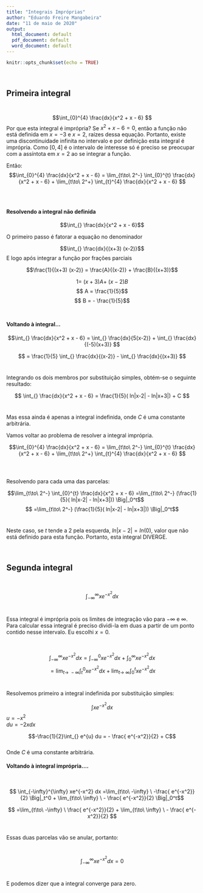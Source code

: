 ```yaml
---
title: "Integrais Impróprias"
author: "Eduardo Freire Mangabeira"
date: "11 de maio de 2020"
output:
  html_document: default
  pdf_document: default
  word_document: default
---
```


```r
knitr::opts_chunk$set(echo = TRUE)
```

<br>

## Primeira integral

<br>
$$\int_{0}^{4} \frac{dx}{x^2 + x - 6} $$
Por que esta integral é imprópria? Se $x^2 + x - 6 = 0$, então a função não está definida em $x = -3$ e $x = 2$, raízes dessa equação. Portanto, existe uma discontinuidade infinita no intervalo e por definição esta integral é imprópria. Como $[0,4]$ é o intervalo de interesse só é preciso se preocupar com a assíntota em $x = 2$ ao se integrar a função.

Então:
$$\int_{0}^{4} \frac{dx}{x^2 + x - 6} = \lim_{t\to\ 2^-} \int_{0}^{t} \frac{dx}{x^2 + x - 6}  + \lim_{t\to\ 2^+} \int_{t}^{4} \frac{dx}{x^2 + x - 6} $$  
<br>

#### Resolvendo a integral não definida

$$\int_{} \frac{dx}{x^2 + x - 6}$$

O primeiro passo é fatorar a equação no denominador 


$$\int_{} \frac{dx}{(x+3)  (x-2)}$$
E logo após integrar a função por frações parciais

$$\frac{1}{(x+3)  (x-2)} = \frac{A}{(x-2)} + \frac{B}{(x+3)}$$

$$1 = \ (x+3)A + \ (x-2)B$$
$$ A = \frac{1}{5}$$
$$ B = - \frac{1}{5}$$
<br>

#### Voltando à integral...


$$\int_{} \frac{dx}{x^2 + x - 6} = \int_{} \frac{dx}{5(x-2)} + \int_{} \frac{dx}{(-5)(x+3)} $$

$$ = \frac{1}{5} \int_{} \frac{dx}{(x-2)} - \int_{} \frac{dx}{(x+3)} $$
<br>

Integrando os dois membros por substituição simples, obtém-se o seguinte resultado:

$$ \int_{} \frac{dx}{x^2 + x - 6} = \frac{1}{5}(  ln|x-2| - ln|x+3|) + C $$
<br>

Mas essa ainda é apenas a integral indefinida, onde $C$ é uma constante arbitrária.

Vamos voltar ao problema de resolver a integral imprópria.


$$\int_{0}^{4} \frac{dx}{x^2 + x - 6} = \lim_{t\to\ 2^-} \int_{0}^{t} \frac{dx}{x^2 + x - 6}  + \lim_{t\to\ 2^+} \int_{t}^{4} \frac{dx}{x^2 + x - 6}  $$  
<br>

Resolvendo para cada uma das parcelas:



$$\lim_{t\to\ 2^-} \int_{0}^{t} \frac{dx}{x^2 + x - 6} =\lim_{t\to\ 2^-}  (\frac{1}{5}(  ln|x-2| - ln|x+3|)) \Big|_0^t$$
$$ =\lim_{t\to\ 2^-}  (\frac{1}{5}(  ln|x-2| - ln|x+3|)) \Big|_0^t$$
<br>

Neste caso, se $t$ tende a $2$ pela esquerda, $ln|x-2| = ln(0)$, valor que não está definido para esta função. Portanto, esta integral DIVERGE.

<br>

## Segunda integral

<br>

$$\int_{-\infty}^{\infty} xe^{-x^2} dx $$
<br>

Essa integral é imprópria pois os limites de integração vão para $-\infty$ e $\infty$. Para calcular essa integral é preciso dividi-la em duas a partir de um ponto contido nesse intervalo. Eu escolhi $x=0$.

<br>

$$\int_{-\infty}^{\infty} xe^{-x^2} dx = \int_{-\infty}^{0} xe^{-x^2} dx + \int_{0}^{\infty} xe^{-x^2} dx$$
$$ = \lim_{t\to\ -\infty} \int_{t}^{0} xe^{-x^2} dx + \lim_{t\to\ \infty}\int_{0}^{t} xe^{-x^2} dx $$
<br>

Resolvemos primeiro a integral indefinida por substituição simples:


$$\int_{} xe^{-x^2} dx$$
$u = -x^2$
<br>
$du = -2xdx$

$$-\frac{1}{2}\int_{} e^{u} du = - \frac{ e^{-x^2}}{2} + C$$
<br>
Onde $C$ é uma constante arbitrária.

#### Voltando à integral imprópria....

<br>

$$ \int_{-\infty}^{\infty} xe^{-x^2} dx =\lim_{t\to\ -\infty}  \ -\frac{  e^{-x^2}}{2} \Big|_t^0  + \lim_{t\to\ \infty}  \ - \frac{ e^{-x^2}}{2} \Big|_0^t$$


$$ =\lim_{t\to\ -\infty}  \ \frac{ e^{-x^2}}{2}   + \lim_{t\to\ \infty}  \ - \frac{ e^{-x^2}}{2} $$
<br>

Essas duas parcelas vão se anular, portanto:

<br>
$$ \int_{-\infty}^{\infty} xe^{-x^2} dx = 0 $$
<br>

E podemos dizer que a integral converge para zero.


<br>
<br>




